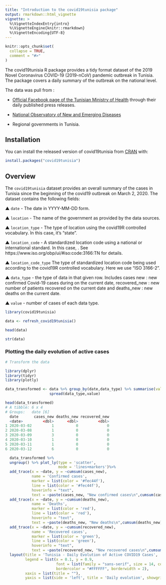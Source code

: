 ```yaml
---
title: "Introduction to the covid19tunisia package"
output: rmarkdown::html_vignette
vignette: >
  %\VignetteIndexEntry{intro}
  %\VignetteEngine{knitr::rmarkdown}
  %\VignetteEncoding{UTF-8}
---
```


```r
knitr::opts_chunk$set(
  collapse = TRUE,
  comment = "#>"
)
```

The covid19tunisia R package provides a tidy format dataset of the 2019 Novel Coronavirus COVID-19 (2019-nCoV) pandemic outbreak in Tunisia. The package 
covers a daily summary of the outbreak on the national level.

The data was pull from :

- [Official Facebook page of the Tunisian Ministry of Health](https://tinyurl.com/y7uvomew) through their daily published press releases.

- [National Observatory of New and Emerging Diseases](http://www.onmne.tn/fr/publications.php?id_rub=5&id=123)

- Regional governments in Tunisia.

## Installation

You can install the released version of covid19tunisia from [CRAN](https://cran.r-project.org/package=covid19tunisia) with:

``` r
install.packages("covid19tunisia")
```
## Overview

The `covid19tunisia` dataset provides an overall summary of the cases in Tunisia since the beginning of the covid19 outbreak on 
March 2, 2020. The dataset contains the following fields:

▲ `date` - The date in YYYY-MM-DD form.

▲ `location` - The name of the government as provided by the data sources.

▲ `location_type` - The type of location using the covid19R controlled vocabulary. In this case, it's “state”.

▲ `location_code` - A standardized location code using a national or international standard. In this case, . See https://www.iso.org/obp/ui/#iso:code:3166:TN for details.

▲ `location_code_type` The type of standardized location code being used according to the covid19R controlled vocabulary. Here we use “ISO 3166-2”.

▲ `data_type` - the type of data in that given row. Includes cases new : new confirmed Covid-19 cases during on the current date,
recovered_new : new number of patients recovered on the current date and deaths_new : new deaths on the current date.

▲ `value` - number of cases of each data type.

```r
library(covid19tunisia)

data <- refresh_covid19tunisia()

head(data)

str(data)

```

### Plotting the daily evolution of active cases

``` r
# Transform the data

library(dplyr)
library(tidyr)
library(plotly)

data_transformed <- data %>% group_by(date,data_type) %>% summarise(value=sum(value)) %>% 
                    spread(data_type,value)

head(data_transformed)
# A tibble: 6 x 4
# Groups:   date [6]
  date       cases_new deaths_new recovered_new
  <date>         <dbl>      <dbl>         <dbl>
1 2020-03-02         1          0             0
2 2020-03-08         1          0             0
3 2020-03-09         3          0             0
4 2020-03-10         1          0             0
5 2020-03-11         1          0             0
6 2020-03-12         6          0             0

  data_transformed %>%
  ungroup() %>% plot_ly(type = 'scatter', 
                        mode = 'lines+markers')%>% 
  add_trace(x = ~date, y = ~cumsum(cases_new), 
            name = 'Confirmed cases',
            marker = list(color = '#fec44f'),
            line = list(color = '#fec44f'),
            hoverinfo = "text",
            text = ~paste(cases_new, "New confirmed cases\n",cumsum(cases_new), 'Total number of infected cases on',date)) %>%
  add_trace(x = ~date, y = ~cumsum(deaths_new),
            name = 'Deaths',
            marker = list(color = 'red'),
            line = list(color = 'red'),
            hoverinfo = "text",
            text = ~paste(deaths_new, "New deaths\n",cumsum(deaths_new), 'Total number of deaths on',date)) %>%
  add_trace(x = ~date, y = ~cumsum(recovered_new), 
            name = 'Recovered cases',
            marker = list(color = 'green'),
            line = list(color = 'green'),
            hoverinfo = "text",
            text = ~paste(recovered_new, "New recovered cases\n",cumsum(recovered_new), 'Total number of recovered cases on',date)) %>% 
  layout(title = 'Tunisia - Daily Evolution of Active COVID19 Cases',
         legend = list(x = 0.1, y = 0.9,
                       font = list(family = "sans-serif", size = 14, color = "#000"), bgcolor = "",
                       bordercolor = "#FFFFFF", borderwidth = 2),
         xaxis = list(title = ""),
         yaxis = list(side = 'left', title = 'Daily evolution', showgrid = TRUE, zeroline = TRUE))
                        
```
